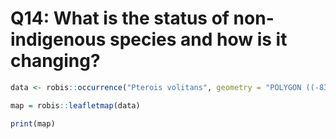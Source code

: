 # Q14: What is the status of non-indigenous species and how is it changing?


```r

data <- robis::occurrence("Pterois volitans", geometry = "POLYGON ((-83.15 25.65, -80.066667 25.65, -80.066667 24.3, -83.15 24.3, -83.15 25.65))")

map = robis::leafletmap(data)

print(map)
```
